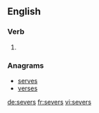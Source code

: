 
==English==

===Verb===
{{head|en}}

# {{en-third-person singular of|sever}}

===Anagrams===
* [[serves#English|serves]]
* [[verses#English|verses]]

[[de:severs]]
[[fr:severs]]
[[vi:severs]]